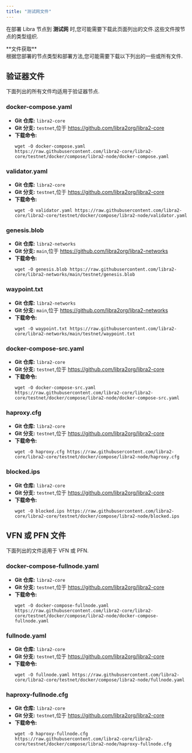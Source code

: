 ```yaml
---
title: "测试网文件"
---
```



在部署 Libra 节点到 **测试网** 时,您可能需要下载此页面列出的文件.这些文件按节点的类型组织.

<Aside type="note">
  **文件获取**<br />
  根据您部署的节点类型和部署方法,您可能需要下载以下列出的一些或所有文件.
</Aside>

## 验证器文件

下面列出的所有文件均适用于验证器节点.

### docker-compose.yaml

- **Git 仓库:** `libra2-core`
- **Git 分支:** `testnet`,位于 https://github.com/libra2org/libra2-core
- **下载命令:**
  ```shellscript filename="Terminal"
  wget -O docker-compose.yaml https://raw.githubusercontent.com/libra2-core/libra2-core/testnet/docker/compose/libra2-node/docker-compose.yaml
  ```

### validator.yaml

- **Git 仓库:** `libra2-core`
- **Git 分支:** `testnet`,位于 https://github.com/libra2org/libra2-core
- **下载命令:**
  ```shellscript filename="Terminal"
  wget -O validator.yaml https://raw.githubusercontent.com/libra2-core/libra2-core/testnet/docker/compose/libra2-node/validator.yaml
  ```

### genesis.blob

- **Git 仓库:** `libra2-networks`
- **Git 分支:** `main`,位于 https://github.com/libra2org/libra2-networks
- **下载命令:**
  ```shellscript filename="Terminal"
  wget -O genesis.blob https://raw.githubusercontent.com/libra2-core/libra2-networks/main/testnet/genesis.blob
  ```

### waypoint.txt

- **Git 仓库:** `libra2-networks`
- **Git 分支:** `main`,位于 https://github.com/libra2org/libra2-networks
- **下载命令:**
  ```shellscript filename="Terminal"
  wget -O waypoint.txt https://raw.githubusercontent.com/libra2-core/libra2-networks/main/testnet/waypoint.txt
  ```

### docker-compose-src.yaml

- **Git 仓库:** `libra2-core`
- **Git 分支:** `testnet`,位于 https://github.com/libra2org/libra2-core
- **下载命令:**
  ```shellscript filename="Terminal"
  wget -O docker-compose-src.yaml https://raw.githubusercontent.com/libra2-core/libra2-core/testnet/docker/compose/libra2-node/docker-compose-src.yaml
  ```

### haproxy.cfg

- **Git 仓库:** `libra2-core`
- **Git 分支:** `testnet`,位于 https://github.com/libra2org/libra2-core
- **下载命令:**
  ```shellscript filename="Terminal"
  wget -O haproxy.cfg https://raw.githubusercontent.com/libra2-core/libra2-core/testnet/docker/compose/libra2-node/haproxy.cfg
  ```

### blocked.ips

- **Git 仓库:** `libra2-core`
- **Git 分支:** `testnet`,位于 https://github.com/libra2org/libra2-core
- **下载命令:**
  ```shellscript filename="Terminal"
  wget -O blocked.ips https://raw.githubusercontent.com/libra2-core/libra2-core/testnet/docker/compose/libra2-node/blocked.ips
  ```

## VFN 或 PFN 文件

下面列出的文件适用于 VFN 或 PFN.

### docker-compose-fullnode.yaml

- **Git 仓库:** `libra2-core`
- **Git 分支:** `testnet`,位于 https://github.com/libra2org/libra2-core
- **下载命令:**
  ```shellscript filename="Terminal"
  wget -O docker-compose-fullnode.yaml https://raw.githubusercontent.com/libra2-core/libra2-core/testnet/docker/compose/libra2-node/docker-compose-fullnode.yaml
  ```

### fullnode.yaml

- **Git 仓库:** `libra2-core`
- **Git 分支:** `testnet`,位于 https://github.com/libra2org/libra2-core
- **下载命令:**
  ```shellscript filename="Terminal"
  wget -O fullnode.yaml https://raw.githubusercontent.com/libra2-core/libra2-core/testnet/docker/compose/libra2-node/fullnode.yaml
  ```

### haproxy-fullnode.cfg

- **Git 仓库:** `libra2-core`
- **Git 分支:** `testnet`,位于 https://github.com/libra2org/libra2-core
- **下载命令:**
  ```shellscript filename="Terminal"
  wget -O haproxy-fullnode.cfg https://raw.githubusercontent.com/libra2-core/libra2-core/testnet/docker/compose/libra2-node/haproxy-fullnode.cfg
  ```
